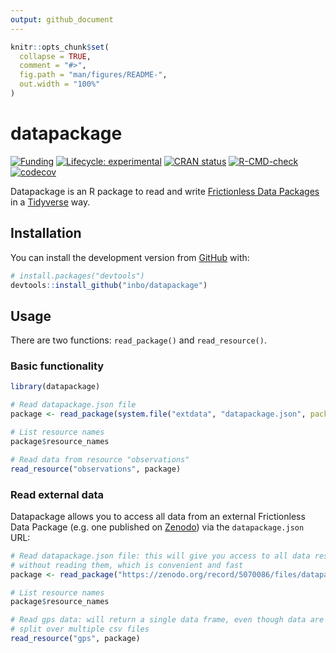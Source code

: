 ```yaml
---
output: github_document
---
```


<!-- README.md is generated from README.Rmd. Please edit that file -->

```r
knitr::opts_chunk$set(
  collapse = TRUE,
  comment = "#>",
  fig.path = "man/figures/README-",
  out.width = "100%"
)
```

# datapackage

<!-- badges: start -->
[![Funding](https://img.shields.io/static/v1?label=powered+by&message=lifewatch.be&labelColor=1a4e8a&color=f15922)](http://lifewatch.be)
[![Lifecycle: experimental](https://img.shields.io/badge/lifecycle-experimental-orange.svg)](https://lifecycle.r-lib.org/articles/stages.html#experimental)
[![CRAN status](https://www.r-pkg.org/badges/version/datapackage)](https://CRAN.R-project.org/package=datapackage)
[![R-CMD-check](https://github.com/inbo/datapackage/workflows/R-CMD-check/badge.svg)](https://github.com/inbo/datapackage/actions)
[![codecov](https://codecov.io/gh/inbo/datapackage/branch/main/graph/badge.svg?token=bKtiHW21K0)](https://codecov.io/gh/inbo/datapackage)
<!-- badges: end -->

Datapackage is an R package to read and write [Frictionless Data Packages](https://specs.frictionlessdata.io/data-package/) in a [Tidyverse](https://www.tidyverse.org/) way.

## Installation

You can install the development version from [GitHub](https://github.com/) with:

``` r
# install.packages("devtools")
devtools::install_github("inbo/datapackage")
```

## Usage

There are two functions: `read_package()` and `read_resource()`.

### Basic functionality

```r
library(datapackage)

# Read datapackage.json file
package <- read_package(system.file("extdata", "datapackage.json", package = "datapackage"))

# List resource names
package$resource_names

# Read data from resource "observations"
read_resource("observations", package)
```

### Read external data

Datapackage allows you to access all data from an external Frictionless Data Package (e.g. one published on [Zenodo](https://doi.org/10.5281/zenodo.5070086)) via the `datapackage.json` URL:

```r
# Read datapackage.json file: this will give you access to all data resources
# without reading them, which is convenient and fast
package <- read_package("https://zenodo.org/record/5070086/files/datapackage.json")

# List resource names
package$resource_names

# Read gps data: will return a single data frame, even though data are 
# split over multiple csv files
read_resource("gps", package)
```
